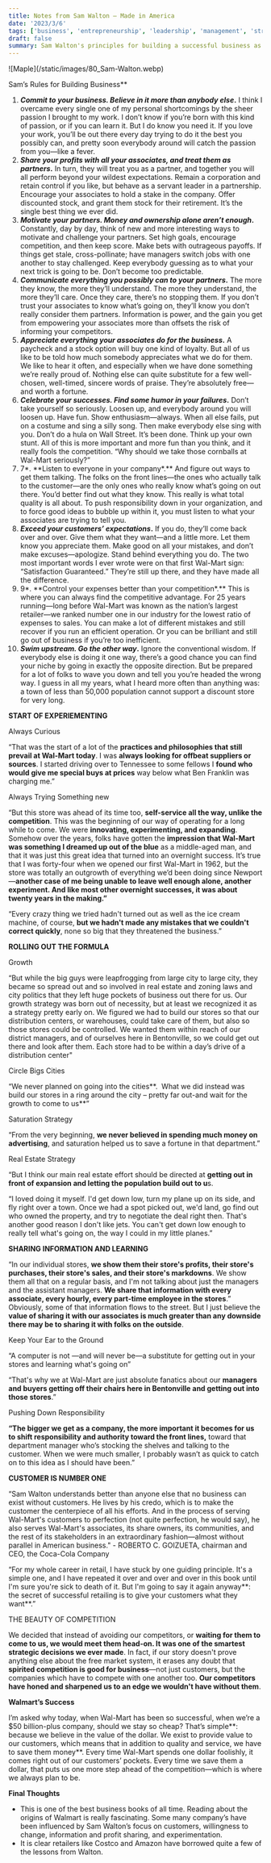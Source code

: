 ```yaml
---
title: Notes from Sam Walton – Made in America
date: '2023/3/6'
tags: ['business', 'entrepreneurship', 'leadership', 'management', 'strategy']
draft: false
summary: Sam Walton's principles for building a successful business as outlined in his book "Made in America". It emphasizes the importance of innovation, employee empowerment, and customer satisfaction, as well as maintaining a competitive edge through efficient operations and value for customers.
---
```


<div className="flex flex-wrap -mx-2 overflow-hidden xl:-mx-2">
  <div className="my-1 px-2 w-full overflow-hidden xl:my-1 xl:px-2 xl:w-1/2">
    ![Maple](/static/images/80_Sam-Walton.webp)
  </div>
</div>

Sam’s Rules for Building Business\*\*

1. **_Commit to your business. Believe in it more than anybody else_.** I think I overcame every single one of my personal shortcomings by the sheer passion I brought to my work. I don’t know if you’re born with this kind of passion, or if you can learn it. But I do know you need it. If you love your work, you’ll be out there every day trying to do it the best you possibly can, and pretty soon everybody around will catch the passion from you—like a fever.
2. **_Share your profits with all your associates, and treat them as partners_.** In turn, they will treat you as a partner, and together you will all perform beyond your wildest expectations. Remain a corporation and retain control if you like, but behave as a servant leader in a partnership. Encourage your associates to hold a stake in the company. Offer discounted stock, and grant them stock for their retirement. It’s the single best thing we ever did.
3. **_Motivate your partners. Money and ownership alone aren’t enough_.** Constantly, day by day, think of new and more interesting ways to motivate and challenge your partners. Set high goals, encourage competition, and then keep score. Make bets with outrageous payoffs. If things get stale, cross-pollinate; have managers switch jobs with one another to stay challenged. Keep everybody guessing as to what your next trick is going to be. Don’t become too predictable.
4. **_Communicate everything you possibly can to your partners_.** The more they know, the more they’ll understand. The more they understand, the more they’ll care. Once they care, there’s no stopping them. If you don’t trust your associates to know what’s going on, they’ll know you don’t really consider them partners. Information is power, and the gain you get from empowering your associates more than offsets the risk of informing your competitors.
5. **_Appreciate everything your associates do for the business_.** A paycheck and a stock option will buy one kind of loyalty. But all of us like to be told how much somebody appreciates what we do for them. We like to hear it often, and especially when we have done something we’re really proud of. Nothing else can quite substitute for a few well-chosen, well-timed, sincere words of praise. They’re absolutely free—and worth a fortune.
6. **_Celebrate your successes. Find some humor in your failures_.** Don’t take yourself so seriously. Loosen up, and everybody around you will loosen up. Have fun. Show enthusiasm—always. When all else fails, put on a costume and sing a silly song. Then make everybody else sing with you. Don’t do a hula on Wall Street. It’s been done. Think up your own stunt. All of this is more important and more fun than you think, and it really fools the competition. “Why should we take those cornballs at Wal-Mart seriously?”
7. 7*. \*\*Listen to everyone in your company*.\*\* And figure out ways to get them talking. The folks on the front lines—the ones who actually talk to the customer—are the only ones who really know what’s going on out there. You’d better find out what they know. This really is what total quality is all about. To push responsibility down in your organization, and to force good ideas to bubble up within it, you must listen to what your associates are trying to tell you.
8. **_Exceed your customers’ expectations_.** If you do, they’ll come back over and over. Give them what they want—and a little more. Let them know you appreciate them. Make good on all your mistakes, and don’t make excuses—apologize. Stand behind everything you do. The two most important words I ever wrote were on that first Wal-Mart sign: “Satisfaction Guaranteed.” They’re still up there, and they have made all the difference.
9. 9*. \*\*Control your expenses better than your competition*.\*\* This is where you can always find the competitive advantage. For 25 years running—long before Wal-Mart was known as the nation’s largest retailer—we ranked number one in our industry for the lowest ratio of expenses to sales. You can make a lot of different mistakes and still recover if you run an efficient operation. Or you can be brilliant and still go out of business if you’re too inefficient.
10. **_Swim upstream. Go the other way_.** Ignore the conventional wisdom. If everybody else is doing it one way, there’s a good chance you can find your niche by going in exactly the opposite direction. But be prepared for a lot of folks to wave you down and tell you you’re headed the wrong way. I guess in all my years, what I heard more often than anything was: a town of less than 50,000 population cannot support a discount store for very long.

**START OF EXPERIEMENTING**

Always Curious

“That was the start of a lot of the **practices and philosophies that still prevail at Wal-Mart today**. I was **always looking for offbeat suppliers or sources**. I started driving over to Tennessee to some fellows I **found who would give me special buys at prices** way below what Ben Franklin was charging me.”

Always Trying Something new

“But this store was ahead of its time too, **self-service all the way, unlike the competition**. This was the beginning of our way of operating for a long while to come. We were **innovating, experimenting, and expanding**. Somehow over the years, folks have gotten the **impression that Wal-Mart was something I dreamed up out of the blue** as a middle-aged man, and that it was just this great idea that turned into an overnight success. It’s true that I was forty-four when we opened our first Wal-Mart in 1962, but the store was totally an outgrowth of everything we’d been doing since Newport—**another case of me being unable to leave well enough alone, another experiment. And like most other overnight successes, it was about twenty years in the making.”**

“Every crazy thing we tried hadn't turned out as well as the ice cream machine, of course, **but we hadn't made any mistakes that we couldn't correct quickly**, none so big that they threatened the business.”

**ROLLING OUT THE FORMULA**

Growth

“But while the big guys were leapfrogging from large city to large city, they became so spread out and so involved in real estate and zoning laws and city politics that they left huge pockets of business out there for us. Our growth strategy was born out of necessity, but at least we recognized it as a strategy pretty early on. We figured we had to build our stores so that our distribution centers, or warehouses, could take care of them, but also so those stores could be controlled. We wanted them within reach of our district managers, and of ourselves here in Bentonville, so we could get out there and look after them. Each store had to be within a day’s drive of a distribution center"

Circle Bigs Cities

“We never planned on going into the cities**.  What we did instead was build our stores in a ring around the city – pretty far out-and wait for the growth to come to us**”

Saturation Strategy

“From the very beginning, **we never believed in spending much money on advertising**, and saturation helped us to save a fortune in that department.”

Real Estate Strategy

“But I think our main real estate effort should be directed at **getting out in front of expansion and letting the population build out to u**s.

“I loved doing it myself. I'd get down low, turn my plane up on its side, and fly right over a town. Once we had a spot picked out, we'd land, go find out who owned the property, and try to negotiate the deal right then. That's another good reason I don't like jets. You can't get down low enough to really tell what's going on, the way I could in my little planes.”

**SHARING INFORMATION AND LEARNING**

“In our individual stores, **we show them their store's profits, their store's purchases, their store's sales, and their store's markdowns**. We show them all that on a regular basis, and I'm not talking about just the managers and the assistant managers. **We share that information with every associate, every hourly, every part-time employee in the stores**.” Obviously, some of that information flows to the street. But I just believe the **value of sharing it with our associates is much greater than any downside there may be to sharing it with folks on the outside**.

Keep Your Ear to the Ground

“A computer is not —and will never be—a substitute for getting out in your stores and learning what's going on”

“That's why we at Wal-Mart are just absolute fanatics about our **managers and buyers getting off their chairs here in Bentonville and getting out into those stores**.”

Pushing Down Responsibility

**“The bigger we get as a company, the more important it becomes for us to shift responsibility and authority toward the front lines,** toward that department manager who’s stocking the shelves and talking to the customer. When we were much smaller, I probably wasn’t as quick to catch on to this idea as I should have been.”

**CUSTOMER IS NUMBER ONE**

“Sam Walton understands better than anyone else that no business can exist without customers. He lives by his credo, which is to make the customer the centerpiece of all his efforts. And in the process of serving Wal-Mart's customers to perfection (not quite perfection, he would say), he also serves Wal-Mart's associates, its share owners, its communities, and the rest of its stakeholders in an extraordinary fashion—almost without parallel in American business." - ROBERTO C. GOIZUETA, chairman and CEO, the Coca-Cola Company

“For my whole career in retail, I have stuck by one guiding principle. It's a simple one, and I have repeated it over and over and over in this book until I'm sure you're sick to death of it. But I'm going to say it again anyway**: the secret of successful retailing is to give your customers what they want**.”

THE BEAUTY OF COMPETITION

We decided that instead of avoiding our competitors, or **waiting for them to come to us, we would meet them head-on. It was one of the smartest strategic decisions we ever made**. In fact, if our story doesn't prove anything else about the free market system, it erases any doubt that **spirited competition is good for business**—not just customers, but the companies which have to compete with one another too. **Our competitors have honed and sharpened us to an edge we wouldn't have without them**.

**Walmart’s Success**

I’m asked why today, when Wal-Mart has been so successful, when we’re a $50 billion-plus company, should we stay so cheap? That’s simple**: because we believe in the value of the dollar. We exist to provide value to our customers, which means that in addition to quality and service, we have to save them money**. Every time Wal-Mart spends one dollar foolishly, it comes right out of our customers’ pockets. Every time we save them a dollar, that puts us one more step ahead of the competition—which is where we always plan to be.

**Final Thoughts**

- This is one of the best business books of all time. Reading about the origins of Walmart is really fascinating. Some many company’s have been influenced by Sam Walton’s focus on customers, willingness to change, information and profit sharing, and experimentation.
- It is clear retailers like Costco and Amazon have borrowed quite a few of the lessons from Walton.
